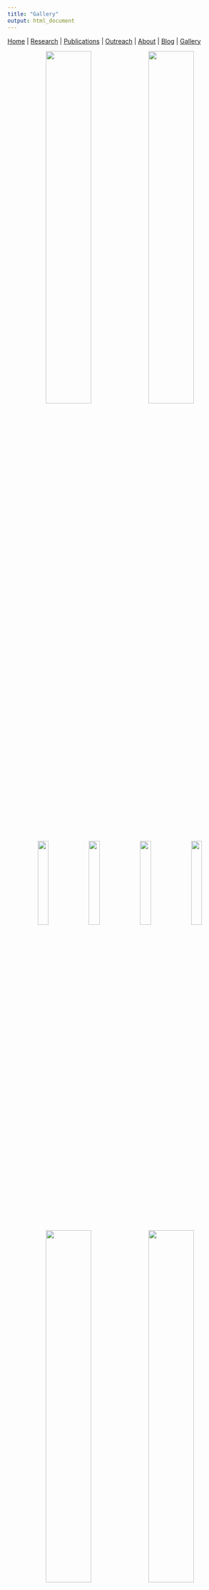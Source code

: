 ```yaml
---
title: "Gallery"
output: html_document
---
```


[Home](index.html)  |  [Research](research.html)  |  [Publications](pubs.html)  |  [Outreach](outreach.html)  |  [About](about.html) | [Blog](blog.html) | [Gallery](gallery.html)

<center> <img src="images/IMG_9943.JPG" width = 45%> 
<img src="images/IMG_12890.JPG" width = 45%> </br> 

<img src="images/IMG_0921.JPG" width = 22%> 
<img src="images/IMG_9989.JPG" width = 22%>
<img src="images/IMG_0625.JPG" width = 22%>
<img src="images/IMG_9784.JPG" width = 22%>
</br>

<img src="images/IMG_9819.JPG" width = 45%>
<img src="images/IMG_0873.JPG" width = 45%> </br>

<img src="images/IMG_6340.JPG" width = 22%>
<img src="images/IMG_1390.JPG" width = 22%>
<img src="images/IMG_92230.JPG" width = 22%>
<img src="images/IMG_6553.JPG" width = 22%>
</br>

<img src="images/pasiecnik2020.JPG" width = 45%>
<img src="images/IMG_1003.JPG" width = 45%> </br>

<img src="images/IMG_6104.JPG" width = 33%>
<img src="images/IMG_9977.JPG" width = 31.4%> 
<img src="images/IMG_8216.JPG" width = 26.5%>
</br>
</center>

</br>


